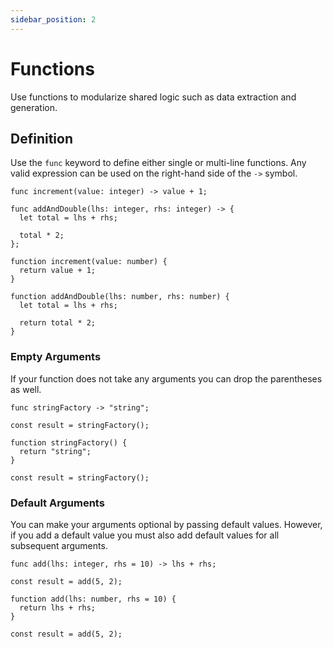 ```yaml
---
sidebar_position: 2
---
```



# Functions

Use functions to modularize shared logic such as data extraction and generation.

## Definition

Use the `func` keyword to define either single or multi-line functions.
Any valid expression can be used on the right-hand side of the `->` symbol.

<Tabs>
<TabItem value="knot" label="Knot">

```knot
func increment(value: integer) -> value + 1;

func addAndDouble(lhs: integer, rhs: integer) -> {
  let total = lhs + rhs;

  total * 2;
};
```

</TabItem>
<TabItem value="tsx" label="TypeScript">

```tsx
function increment(value: number) {
  return value + 1;
}

function addAndDouble(lhs: number, rhs: number) {
  let total = lhs + rhs;

  return total * 2;
}
```

</TabItem>
</Tabs>

### Empty Arguments

If your function does not take any arguments you can drop the parentheses as well.

<Tabs>
<TabItem value="knot" label="Knot">

```knot
func stringFactory -> "string";

const result = stringFactory();
```

</TabItem>
<TabItem value="tsx" label="TypeScript">

```tsx
function stringFactory() {
  return "string";
}

const result = stringFactory();
```

</TabItem>
</Tabs>

### Default Arguments

You can make your arguments optional by passing default values.
However, if you add a default value you must also add default values for all subsequent arguments.

<Tabs>
<TabItem value="knot" label="Knot">

```knot
func add(lhs: integer, rhs = 10) -> lhs + rhs;

const result = add(5, 2);
```

</TabItem>
<TabItem value="tsx" label="TypeScript">

```tsx
function add(lhs: number, rhs = 10) {
  return lhs + rhs;
}

const result = add(5, 2);
```

</TabItem>
</Tabs>
